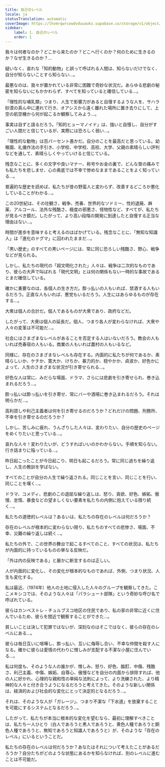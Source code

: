 ```yaml
---
title: 自己のレベル
locale: ja
statusTranslation: automatic
coverImage: https://lhvmrqwrcowdvduuaukz.supabase.co/storage/v1/object/public/strapi-uploads/small_cover-tratado-de-psicologia-revolucionaria.webp-5e15e1cec4e0ebebcde5d7fc7565d8fd.webp
sidebar:
    label: 1. 自己のレベル
    order: 1
---
```

我々は何者なのか？どこから来たのか？どこへ行くのか？何のために生きるのか？なぜ生きるのか？…

疑いなく、哀れな「知的動物」と誤って呼ばれる人間は、知らないだけでなく、自分が知らないことすら知らない…。

最悪なのは、我々が置かれている非常に困難で奇妙な状況だ。あらゆる悲劇の秘密を知らないにもかかわらず、すべてを知っていると確信している…。

「理性的な哺乳類」つまり、人生で影響力があると自慢するような人を、サハラ砂漠の真ん中に連れて行き、オアシスから遠く離れた場所に置き去りにして、上空の航空機から何が起こるか観察してみよう…。

事実は自ずと語るだろう。「知的ヒューマノイド」は、強いと自慢し、自分がすごい人間だと信じているが、実際には恐ろしく弱い…。

「理性的な動物」は百パーセント愚かだ。自分のことを最高だと思っている。幼稚園、礼儀作法の手引き、小学校、中学校、高校、大学、父親の素晴らしい評判などを通して、素晴らしくやっていけると信じている。

残念なことに、多くの文字や良いマナー、称号やお金の裏で、どんな胃の痛みでも私たちを悲しませ、心の奥底では不幸で惨めなままであることをよく知っている…。

普遍的な歴史を読めば、私たちが昔の野蛮人と変わらず、改善するどころか悪化していることがわかる…。

この20世紀は、その壮観さ、戦争、売春、世界的なソドミー、性的退廃、麻薬、アルコール、法外な残酷さ、極度の邪悪さ、怪物性など、すべてが、私たちが見るべき鏡だ。したがって、より高い段階の開発に到達したと自慢する正当な理由はない…。

時間が進歩を意味すると考えるのはばかげている。残念なことに、「無知な知識人」は「進化のドグマ」に囚われたままだ…。

「黒い歴史」のすべての黒いページには、常に同じ恐ろしい残酷さ、野心、戦争などが見られる。

しかし、私たちの現代の「超文明化された」人々は、戦争は二次的なものであり、彼らの大声で叫ばれる「現代文明」とは何の関係もない一時的な事故であるとまだ確信している。

確かに重要なのは、各個人の生き方だ。酔っ払いの人もいれば、禁酒する人もいるだろう。正直な人もいれば、悪党もいるだろう。人生にはあらゆるものが存在する…。

大衆は個人の合計だ。個人であるものが大衆であり、政府などだ。

したがって、大衆は個人の延長だ。個人、つまり各人が変わらなければ、大衆や人々の変革は不可能だ…。

社会にはさまざまなレベルがあることを否定する人はいないだろう。教会の人もいれば売春宿の人もいる。商業の人もいれば農村の人もいるなど。

同様に、存在のさまざまなレベルも存在する。内面的に私たちが何であるか、素晴らしいか、ケチか、寛大か、けちか、暴力的か、穏やかか、貞淑か、好色かによって、人生のさまざまな状況が引き寄せられる…。

好色な人は常に、みだらな場面、ドラマ、さらには悲劇を引き寄せられ、巻き込まれるだろう…。

酔っ払いは酔っ払いを引き寄せ、常にバーや酒場に巻き込まれるだろう。それは明らかだ…。

高利貸しや利己主義者は何を引き寄せるのだろうか？どれだけの問題、刑務所、不幸を引き寄せるのだろうか？

しかし、苦しみに疲れ、うんざりした人々は、変わりたい、自分の歴史のページをめくりたいと思っている…。

哀れな人々！変わりたいが、どうすればいいのかわからない。手順を知らない。行き詰まりに陥っている…。

昨日起こったことが今日起こり、明日も起こるだろう。常に同じ過ちを繰り返し、人生の教訓を学ばない。

すべてのことが自分の人生で繰り返される。同じことを言い、同じことを行い、同じことを嘆く…。

ドラマ、コメディ、悲劇のこの退屈な繰り返しは、怒り、貪欲、好色、嫉妬、傲慢、怠惰、暴食などの望ましくない要素を私たちの内側に抱えている限り続く…。

私たちの道徳的レベルは？あるいは、私たちの存在のレベルは何だろうか？

存在のレベルが根本的に変わらない限り、私たちのすべての悲惨さ、場面、不幸、災難の繰り返しは続く…。

私たちの外で、この世界の舞台で起こるすべてのこと、すべての状況は、私たちが内面的に持っているものの単なる反映だ。

「外は内の反映である」と厳かに断言するのは正しい。

人が内面的に変化し、その変化が根本的なものであれば、外側、つまり状況、人生も変化する。

私は最近、（1974年）他人の土地に侵入した人々のグループを観察してきた。ここメキシコでは、そのような人々は「パラシュート部隊」という奇妙な呼び名で呼ばれている。

彼らはカンペストレ・チュルブスコ地区の住民であり、私の家の非常に近くに住んでいるため、彼らを間近で観察することができた…。

貧しいことは決して犯罪ではないが、深刻なのはそこではなく、彼らの存在のレベルにある…。

彼らは毎日互いに喧嘩し、酔っ払い、互いに侮辱し合い、不幸な仲間を殺す人になる。確かに彼らは愛情の代わりに憎しみが支配する不潔な小屋に住んでいる…。

私は何度も、そのような人の誰かが、憎しみ、怒り、好色、酩酊、中傷、残酷さ、利己主義、中傷、嫉妬、自尊心、傲慢などを自分の内面から排除すれば、他の人に好かれ、心理的な親和性の単純な法則によって、より洗練された、より精神的な人々と付き合うようになるだろうと考えてきた。そのような新しい関係は、経済的および社会的な変化にとって決定的となるだろう…。

それは、そのような人が「ガレージ」、つまり不潔な「下水道」を放棄することを可能にするシステムとなるだろう…。

したがって、私たちが本当に根本的な変化を望むなら、最初に理解すべきことは、私たち一人ひとり（白人であろうと黒人であろうと、黄色人種であろうと銅色人種であろうと、無知であろうと知識人であろうと）が、そのような「存在のレベル」にいるということだ。

私たちの存在のレベルは何だろうか？あなたはそれについて考えたことがあるだろうか？自分たちがどのような状態にあるかを知らなければ、別のレベルに進むことは不可能だ。

